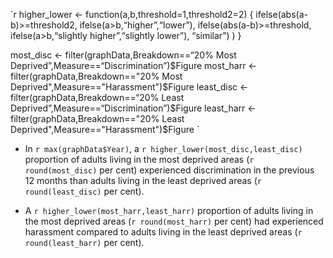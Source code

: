 `r higher_lower <- function(a,b,threshold=1,threshold2=2) {
  ifelse(abs(a-b)>=threshold2,
         ifelse(a>b,"higher","lower"),
         ifelse(abs(a-b)>=threshold,
         	ifelse(a>b,"slightly higher","slightly lower"),
		"similar")
 )
}

most_disc <- filter(graphData,Breakdown=="20% Most Deprived",Measure=="Discrimination")$Figure
most_harr <- filter(graphData,Breakdown=="20% Most Deprived",Measure=="Harassment")$Figure
least_disc <- filter(graphData,Breakdown=="20% Least Deprived",Measure=="Discrimination")$Figure
least_harr <- filter(graphData,Breakdown=="20% Least Deprived",Measure=="Harassment")$Figure
`


* In `r max(graphData$Year)`, a `r higher_lower(most_disc,least_disc)` proportion of adults living in the most deprived areas (`r round(most_disc)` per cent) experienced discrimination in the previous 12 months than adults living in the least deprived areas (`r round(least_disc)` per cent).

* A `r higher_lower(most_harr,least_harr)` proportion of adults living in the most deprived areas (`r round(most_harr)` per cent) had experienced harassment compared to adults living in the least deprived areas (`r round(least_harr)` per cent).
